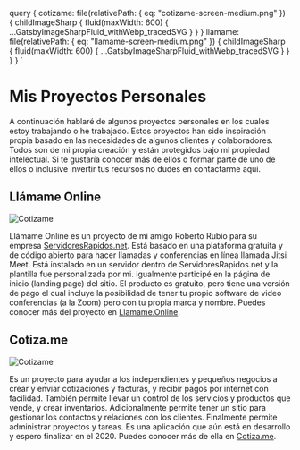 
  query {
    cotizame: file(relativePath: { eq: "cotizame-screen-medium.png" }) {
      childImageSharp {
        fluid(maxWidth: 600) {
          ...GatsbyImageSharpFluid_withWebp_tracedSVG
        }
      }
    }
    llamame: file(relativePath: { eq: "llamame-screen-medium.png" }) {
      childImageSharp {
        fluid(maxWidth: 600) {
          ...GatsbyImageSharpFluid_withWebp_tracedSVG
        }
      }
    }
  }
`

# Mis Proyectos Personales

A continuación hablaré de algunos proyectos personales en los cuales estoy trabajando o he trabajado. Estos proyectos han sido inspiración propia basado en las necesidades de algunos clientes y colaboradores. Todos son de mi propia creación y están protegidos bajo mi propiedad intelectual. Si te gustaría conocer más de ellos o formar parte de uno de ellos o inclusive invertir tus recursos no dudes en <Link to="/contactame">contactarme aquí</Link>.

## Llámame Online

<Img 
  fluid={props.data.llamame.childImageSharp.fluid}
  className="small-shadow"
  alt='Cotizame'
/>

Llámame Online es un proyecto de mi amigo Roberto Rubio para su empresa <a href="https://servidoresrapidos.net">ServidoresRapidos.net</a>. Está basado en una plataforma gratuita y de código abierto para hacer llamadas y conferencias en línea llamada Jitsi Meet. Está instalado en un servidor dentro de ServidoresRapidos.net y la plantilla fue personalizada por mi. Igualmente participé en la página de inicio (landing page) del sitio. El producto es gratuito, pero tiene una versión de pago el cual incluye la posibilidad de tener tu propio software de video conferencias (a la Zoom) pero con tu propia marca y nombre. Puedes conocer más del proyecto en <a href="https://llamame.online">Llamame.Online</a>.


## Cotiza.me

<Img 
  fluid={props.data.cotizame.childImageSharp.fluid}
  className="small-shadow"
  alt='Cotizame'
/>

Es un proyecto para ayudar a los independientes y pequeños negocios a crear y enviar cotizaciones y facturas, y recibir pagos por internet con facilidad. También permite llevar un control de los servicios y productos que vende, y crear inventarios. Adicionalmente permite tener un sitio para gestionar los contactos y relaciones con los clientes. Finalmente permite administrar proyectos y tareas. Es una aplicación que aún está en desarrollo y espero finalizar en el 2020. Puedes conocer más de ella en <a href="https://cotiza.me">Cotiza.me</a>. 
